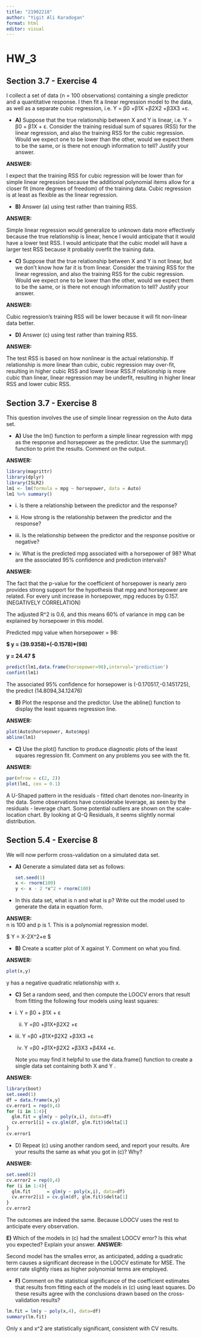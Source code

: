 ```yaml
---
title: "21902218"
author: "Yigit Ali Karadogan"
format: html
editor: visual
---
```


# HW_3

## Section 3.7 - Exercise 4

I collect a set of data (n = 100 observations) containing a single predictor and a quantitative response. I then fit a linear regression model to the data, as well as a separate cubic regression, i.e. Y = β0 +β1X +β2X2 +β3X3 +ε.

-   **A)** Suppose that the true relationship between X and Y is linear, i.e. Y = β0 + β1X + ε. Consider the training residual sum of squares (RSS) for the linear regression, and also the training RSS for the cubic regression. Would we expect one to be lower than the other, would we expect them to be the same, or is there not enough information to tell? Justify your answer.

**ANSWER:**

I expect that the training RSS for cubic regression will be lower than for simple linear regression because the additional polynomial items allow for a closer fit (more degrees of freedom) of the training data. Cubic regression is at least as flexible as the linear regression.

-   **B)** Answer (a) using test rather than training RSS.

**ANSWER:**

Simple linear regression would generalize to unknown data more effectively because the true relationship is linear, hence I would anticipate that it would have a lower test RSS. I would anticipate that the cubic model will have a larger test RSS because it probably overfit the training data.

-   **C)** Suppose that the true relationship between X and Y is not linear, but we don't know how far it is from linear. Consider the training RSS for the linear regression, and also the training RSS for the cubic regression. Would we expect one to be lower than the other, would we expect them to be the same, or is there not enough information to tell? Justify your answer.

**ANSWER:**

Cubic regression's training RSS will be lower because it will fit non-linear data better.

-   **D)** Answer (c) using test rather than training RSS.

**ANSWER:**

The test RSS is based on how nonlinear is the actual relationship. If relationship is more linear than cubic, cubic regression may over-fit, resulting in higher cubic RSS and lower linear RSS.If relationship is more cubic than linear, linear regression may be underfit, resulting in higher linear RSS and lower cubic RSS.

## Section 3.7 - Exercise 8

This question involves the use of simple linear regression on the Auto data set.

-   **A)** Use the lm() function to perform a simple linear regression with mpg as the response and horsepower as the predictor. Use the summary() function to print the results. Comment on the output.

**ANSWER:**

```r
library(magrittr)
library(dplyr)
library(ISLR2)
lm1 <- lm(formula = mpg ~ horsepower, data = Auto) 
lm1 %>% summary()
```

-   i\. Is there a relationship between the predictor and the response?

-   ii\. How strong is the relationship between the predictor and the response?

-   iii\. Is the relationship between the predictor and the response positive or negative?

-   iv\. What is the predicted mpg associated with a horsepower of 98? What are the associated 95% confidence and prediction intervals?

**ANSWER:**

The fact that the p-value for the coefficient of horsepower is nearly zero provides strong support for the hypothesis that mpg and horsepower are related. For every unit increase in horsepower, mpg reduces by 0.157. (NEGATIVELY CORRELATION)

The adjusted R\^2 is 0.6, and this means 60% of variance in mpg can be explained by horsepower in this model.

Predicted mpg value when horsepower = 98:

**\$ y = (39.9358)+(-0.1578)\*(98)**

**y = 24.47 \$**

```r
predict(lm1,data.frame(horsepower=98),interval='prediction')
confint(lm1)
```

The associated 95% confidence for horsepower is (-0.170517,-0.1451725), the predict (14.8094,34.12476)

-   **B)** Plot the response and the predictor. Use the abline() function to display the least squares regression line.

**ANSWER:**

```r
plot(Auto$horsepower, Auto$mpg)
abline(lm1)
```

-   **C)** Use the plot() function to produce diagnostic plots of the least squares regression fit. Comment on any problems you see with the fit.

**ANSWER:**

```r
par(mfrow = c(2, 2))
plot(lm1, cex = 0.1)
```

A U-Shaped pattern in the residuals - fitted chart denotes non-linearity in the data. Some observations have considerabe leverage, as seen by the residuals - leverage chart. Some potential outliers are shown on the scale-location chart. By looking at Q-Q Residuals, it seems slightly normal distribution.

## Section 5.4 - Exercise 8

We will now perform cross-validation on a simulated data set.

-   **A)** Generate a simulated data set as follows:

    ```r
    set.seed(1)
    x <- rnorm(100)
    y <- x - 2 *x^2 + rnorm(100)
    ```

-   In this data set, what is n and what is p? Write out the model used to generate the data in equation form.

**ANSWER:**\
n is 100 and p is 1. This is a polynomial regression model.

\$ Y = X-2X\^2+e \$

-   **B)** Create a scatter plot of X against Y. Comment on what you find.

**ANSWER:**

```r
plot(x,y)
```

y has a negative quadratic relationship with x.

-   **C)** Set a random seed, and then compute the LOOCV errors that result from fitting the following four models using least squares:					

-   i\. Y = β0 + β1X + ε
    ii. Y =β0 +β1X+β2X2 +ε					

-   iii\. Y =β0 +β1X+β2X2 +β3X3 +ε
    iv. Y =β0 +β1X+β2X2 +β3X3 +β4X4 +ε.\

    Note you may find it helpful to use the data.frame() function to create a single data set containing both X and Y .

**ANSWER:**

```r
library(boot)
set.seed(1)
df = data.frame(x,y)
cv.error1 = rep(0,4)
for (i in 1:4){
  glm.fit = glm(y ~ poly(x,i), data=df) 
  cv.error1[i] = cv.glm(df, glm.fit)$delta[1]
}
cv.error1
```

-   D\) Repeat (c) using another random seed, and report your results. Are your results the same as what you got in (c)? Why?
    			

**ANSWER:**

```r
set.seed(2)
cv.error2 = rep(0,4)
for (i in 1:4){
  glm.fit      = glm(y ~ poly(x,i), data=df) 
  cv.error2[i] = cv.glm(df, glm.fit)$delta[1]
}
cv.error2
```

The outcomes are indeed the same. Because LOOCV uses the rest to anticipate every observation.

**E)** Which of the models in (c) had the smallest LOOCV error? Is this what you expected? Explain your answer.
**ANSWER:**

Second model has the smalles error, as anticipated, adding a quadratic term causes a significant decrease in the LOOCV estimate for MSE. The error rate slightly rises as higher polynomial terms are employed.

-   **F)** Comment on the statistical significance of the coefficient estimates that results from fitting each of the models in (c) using least squares. Do these results agree with the conclusions drawn based on the cross-validation results?

```r
lm.fit = lm(y ~ poly(x,4), data=df)
summary(lm.fit)
```

Only x and x\^2 are statistically significant, consistent with CV results.
	
